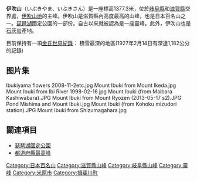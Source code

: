 {{Infobox Mountain
| 名稱 =伊吹山
| 照片 =Mount Ibuki and N700 Series Shinkansen.jpg
| 照片說明 =伊吹山和[[新幹線N700系電聯車|新幹線N700系電聯車]]
| 海拔 =1377.3[[公尺|公尺]]
| 位置 =[[日本|日本]][[滋賀縣|滋賀縣]][[米原市|米原市]]<br />[[岐阜縣|岐阜縣]][[揖斐郡|揖斐郡]][[揖斐川町|揖斐川町]]
| 山脈 =伊吹山地
| 相對高度 = 
| 座標 ={{coord|35|25|04|N|136|24|22|E}}
| 地形圖 = 
| 類別 =
| 年齡 = 
| 最近噴發 =
| 首次登頂 =
| 最容易的攀登路線 =
| pushpin_map = Japan
| pushpin_map_caption = 伊吹山的位置
| latd=35 |latm=25 |lats=04 |latNS=N
| longd=136 |longm=24 |longs=22 |longEW=E
}}

'''伊吹山'''（いぶきやま、いぶきさん）是一座標高1377.3米，位於[[岐阜縣|岐阜縣]]和[[滋賀縣|滋賀縣]]交界處，[[伊吹山地|伊吹山地]]的主峰。伊吹山是滋賀縣內高度最高的山峰，也是日本百名山之一。[[琵琶湖|琵琶湖]]國定公園的一部份。自古以來就被認為是一座靈峰。此外，伊吹山也是[[石灰岩|石灰岩]]產地。

目前保持有一項[[金氏世界紀錄|金氏世界紀錄]]：
積雪最深的地區(1927年2月14日有深達1,182公分的記錄)

== 图片集 ==
<gallery perrow="3">
Ibukiyama flowers 2008-11-2etc.jpg
Mount Ibuki from Mount Ikeda.jpg
Mount Ibuki from Ibi River 1998-02-16.jpg
Mount Ibuki (from Maibara Kashiwabara).JPG
Mount Ibuki from Mount Ryozen (2013-05-17 s2).JPG
Pond Mishima and Mount Ibuki.jpg
Mount Ibuki (from Kohoku mizudori station).JPG
Mount Ibuki from Shizumagahara.jpg
</gallery>

== 關連項目 ==
{{Commonscat|Mount Ibuki}}
* [[琵琶湖國定公園|琵琶湖國定公園]]
* [[都道府縣最高峰|都道府縣最高峰]]

{{日本百名山}}

{{Authority control}}
[[Category:日本百名山|Category:日本百名山]]
[[Category:滋賀縣山峰|Category:滋賀縣山峰]]
[[Category:岐阜縣山峰|Category:岐阜縣山峰]]
[[Category:靈峰|Category:靈峰]]
[[Category:米原市|Category:米原市]]
[[Category:揖斐川町|Category:揖斐川町]]